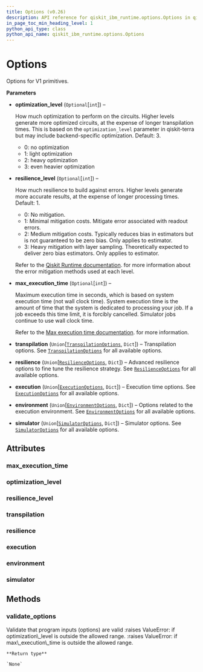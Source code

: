 ```yaml
---
title: Options (v0.26)
description: API reference for qiskit_ibm_runtime.options.Options in qiskit-ibm-runtime v0.26
in_page_toc_min_heading_level: 1
python_api_type: class
python_api_name: qiskit_ibm_runtime.options.Options
---
```


# Options

<Class id="qiskit_ibm_runtime.options.Options" isDedicatedPage={true} github="https://github.com/Qiskit/qiskit-ibm-runtime/tree/stable/0.26/qiskit_ibm_runtime/options/options.py#L234-L466" signature="Options(optimization_level=None, resilience_level=None, max_execution_time=None, transpilation=<factory>, resilience=<factory>, execution=<factory>, environment=<factory>, simulator=<factory>)" modifiers="class">
  Options for V1 primitives.

  **Parameters**

  *   **optimization\_level** (`Optional`\[`int`]) –

      How much optimization to perform on the circuits. Higher levels generate more optimized circuits, at the expense of longer transpilation times. This is based on the `optimization_level` parameter in qiskit-terra but may include backend-specific optimization. Default: 3.

      *   0: no optimization
      *   1: light optimization
      *   2: heavy optimization
      *   3: even heavier optimization

  *   **resilience\_level** (`Optional`\[`int`]) –

      How much resilience to build against errors. Higher levels generate more accurate results, at the expense of longer processing times. Default: 1.

      *   0: No mitigation.
      *   1: Minimal mitigation costs. Mitigate error associated with readout errors.
      *   2: Medium mitigation costs. Typically reduces bias in estimators but is not guaranteed to be zero bias. Only applies to estimator.
      *   3: Heavy mitigation with layer sampling. Theoretically expected to deliver zero bias estimators. Only applies to estimator.

      Refer to the [Qiskit Runtime documentation](/run/configure-error-mitigation). for more information about the error mitigation methods used at each level.

  *   **max\_execution\_time** (`Optional`\[`int`]) –

      Maximum execution time in seconds, which is based on system execution time (not wall clock time). System execution time is the amount of time that the system is dedicated to processing your job. If a job exceeds this time limit, it is forcibly cancelled. Simulator jobs continue to use wall clock time.

      Refer to the [Max execution time documentation](/run/max-execution-time). for more information.

  *   **transpilation** (`Union`\[[`TranspilationOptions`](qiskit_ibm_runtime.options.TranspilationOptions "qiskit_ibm_runtime.options.transpilation_options.TranspilationOptions"), `Dict`]) – Transpilation options. See [`TranspilationOptions`](qiskit_ibm_runtime.options.TranspilationOptions "qiskit_ibm_runtime.options.TranspilationOptions") for all available options.

  *   **resilience** (`Union`\[[`ResilienceOptions`](qiskit_ibm_runtime.options.ResilienceOptions "qiskit_ibm_runtime.options.resilience_options.ResilienceOptions"), `Dict`]) – Advanced resilience options to fine tune the resilience strategy. See [`ResilienceOptions`](qiskit_ibm_runtime.options.ResilienceOptions "qiskit_ibm_runtime.options.ResilienceOptions") for all available options.

  *   **execution** (`Union`\[[`ExecutionOptions`](qiskit_ibm_runtime.options.ExecutionOptions "qiskit_ibm_runtime.options.execution_options.ExecutionOptions"), `Dict`]) – Execution time options. See [`ExecutionOptions`](qiskit_ibm_runtime.options.ExecutionOptions "qiskit_ibm_runtime.options.ExecutionOptions") for all available options.

  *   **environment** (`Union`\[[`EnvironmentOptions`](qiskit_ibm_runtime.options.EnvironmentOptions "qiskit_ibm_runtime.options.environment_options.EnvironmentOptions"), `Dict`]) – Options related to the execution environment. See [`EnvironmentOptions`](qiskit_ibm_runtime.options.EnvironmentOptions "qiskit_ibm_runtime.options.EnvironmentOptions") for all available options.

  *   **simulator** (`Union`\[[`SimulatorOptions`](qiskit_ibm_runtime.options.SimulatorOptions "qiskit_ibm_runtime.options.simulator_options.SimulatorOptions"), `Dict`]) – Simulator options. See [`SimulatorOptions`](qiskit_ibm_runtime.options.SimulatorOptions "qiskit_ibm_runtime.options.SimulatorOptions") for all available options.

  ## Attributes

  ### max\_execution\_time

  <Attribute id="qiskit_ibm_runtime.options.Options.max_execution_time" attributeTypeHint="int | None" attributeValue="None" />

  ### optimization\_level

  <Attribute id="qiskit_ibm_runtime.options.Options.optimization_level" attributeTypeHint="int | None" attributeValue="None" />

  ### resilience\_level

  <Attribute id="qiskit_ibm_runtime.options.Options.resilience_level" attributeTypeHint="int | None" attributeValue="None" />

  ### transpilation

  <Attribute id="qiskit_ibm_runtime.options.Options.transpilation" attributeTypeHint="TranspilationOptions | Dict" />

  ### resilience

  <Attribute id="qiskit_ibm_runtime.options.Options.resilience" attributeTypeHint="ResilienceOptions | Dict" />

  ### execution

  <Attribute id="qiskit_ibm_runtime.options.Options.execution" attributeTypeHint="ExecutionOptions | Dict" />

  ### environment

  <Attribute id="qiskit_ibm_runtime.options.Options.environment" attributeTypeHint="EnvironmentOptions | Dict" />

  ### simulator

  <Attribute id="qiskit_ibm_runtime.options.Options.simulator" attributeTypeHint="SimulatorOptions | Dict" />

  ## Methods

  ### validate\_options

  <Function id="qiskit_ibm_runtime.options.Options.validate_options" github="https://github.com/Qiskit/qiskit-ibm-runtime/tree/stable/0.26/qiskit_ibm_runtime/options/options.py#L368-L396" signature="validate_options(options)" modifiers="static">
    Validate that program inputs (options) are valid :raises ValueError: if optimization\_level is outside the allowed range. :raises ValueError: if max\_execution\_time is outside the allowed range.

    **Return type**

    `None`
  </Function>
</Class>

